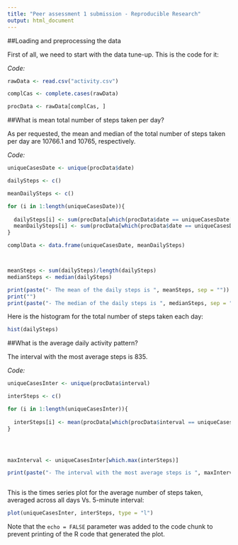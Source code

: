 ```yaml
---
title: "Peer assessment 1 submission - Reproducible Research"
output: html_document
---
```



##Loading and preprocessing the data

First of all, we need to start with the data tune-up.  This is the code for it: 

*Code:*

```r
rawData <- read.csv("activity.csv")

complCas <- complete.cases(rawData)

procData <- rawData[complCas, ]
```


##What is mean total number of steps taken per day?

As per requested, the mean and median of the total number of steps taken per day are 10766.1 and 10765, respectively. 


*Code:*

```r
uniqueCasesDate <- unique(procData$date)

dailySteps <- c()

meanDailySteps <- c()

for (i in 1:length(uniqueCasesDate)){
  
  dailySteps[i] <- sum(procData[which(procData$date == uniqueCasesDate[i]),"steps"])
  meanDailySteps[i] <- sum(procData[which(procData$date == uniqueCasesDate[i]),"steps"])/length(procData[which(procData$date == uniqueCasesDate[i]),"steps"])
}

complData <- data.frame(uniqueCasesDate, meanDailySteps)



meanSteps <- sum(dailySteps)/length(dailySteps)
medianSteps <- median(dailySteps)

print(paste("- The mean of the daily steps is ", meanSteps, sep = ""))
print("")
print(paste("- The median of the daily steps is ", medianSteps, sep = ""))

```


Here is the histogram for the total number of steps taken each day: 

```r
hist(dailySteps)
```

##What is the average daily activity pattern?

The interval with the most average steps is 835. 






*Code:*

```r

uniqueCasesInter <- unique(procData$interval)

interSteps <- c()

for (i in 1:length(uniqueCasesInter)){
  
  interSteps[i] <- mean(procData[which(procData$interval == uniqueCasesInter[i]),"steps"])#/length(procData[which(procData$interval == uniqueCasesInter[i]),"steps"])
}




maxInterval <- uniqueCasesInter[which.max(interSteps)]

print(paste("- The interval with the most average steps is ", maxInterval, sep = ""))



```


This is the times series plot for the average number of steps taken, averaged across all days Vs. 5-minute interval:

```r
plot(uniqueCasesInter, interSteps, type = "l")
```



Note that the `echo = FALSE` parameter was added to the code chunk to prevent printing of the R code that generated the plot.
